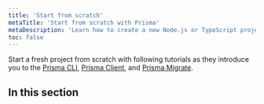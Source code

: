 ```yaml
---
title: 'Start from scratch'
metaTitle: 'Start from scratch with Prisma'
metaDescription: 'Learn how to create a new Node.js or TypeScript project from scratch by connecting Prisma to your database of choice and generating a Prisma Client for database access.'
toc: false
---
```


<TopBlock>

Start a fresh project from scratch with following tutorials as they introduce you to the [Prisma CLI](/concepts/components/prisma-cli), [Prisma Client](/concepts/components/prisma-client), and [Prisma Migrate](/concepts/components/prisma-migrate).

</TopBlock>

## In this section

<Subsections />
